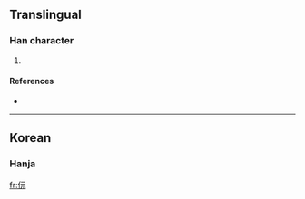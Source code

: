 ==Translingual==

===Han character===
{{Han char|rn=9|rad=人|as=04|sn=6|four=|canj=人一一山 (OMMU)}}

# {{defn|Han}}

====References====
* {{Han ref|kx=0096.121|dkj=|dj=|hdz=|uh=343E|ud=13374|bh=|bd=}}
----

==Korean==

===Hanja===
{{ko-hanja|hangeul=원|rv=won|mr=wŏn|y=wen}}

[[fr:㐾]]